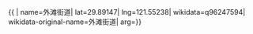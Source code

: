 {{ {{{1|PRC admin/showdata}}}|
name=外滩街道|
lat=29.89147|
lng=121.55238|
wikidata=q96247594|
wikidata-original-name=外滩街道|
arg={{{arg|}}}}}
